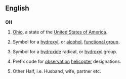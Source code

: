 {{also|oh|óh|öh|애}}
==English==

==={{abbreviation}}===
'''OH'''

# {{US}} [[Ohio]], a state of the [[United States of America]].
# {{organic chemistry}} Symbol for a [[hydroxyl]], or [[alcohol]], [[functional group]].
# {{inorganic chemistry}} Symbol for a [[hydroxide]] radical, or [[hydroxyl]] group.
# {{US|army|aviation}} Prefix code for [[observation]] [[helicopter]] designations.
# {{Internet slang}} Other Half, i.e. Husband, wife, partner etc.